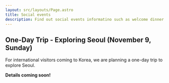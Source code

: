 ```yaml
---
layout: src/layouts/Page.astro
title: Social events
description: Find out social events informatino such as welcome dinner.
---
```


## One-Day Trip - Exploring Seoul (November 9, Sunday)

For international visitors coming to Korea, we are planning a one-day trip to explore Seoul.

**Details coming soon!**